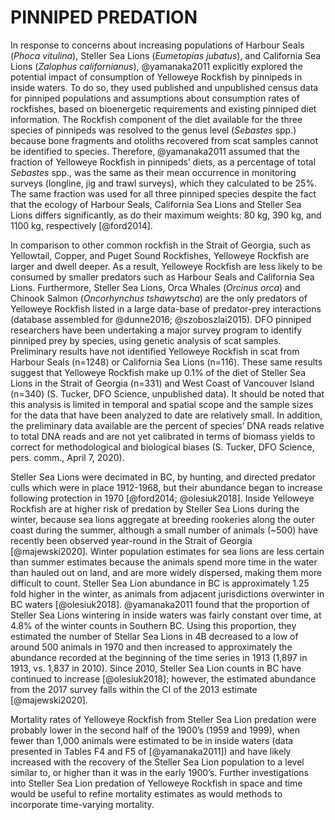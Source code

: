 # PINNIPED PREDATION {#app:pinniped-predation}

In response to concerns about increasing populations of Harbour Seals (*Phoca vitulina*), Steller Sea Lions (*Eumetopias jubatus*), and California Sea Lions (*Zalophus californianus*), @yamanaka2011 explicitly explored the potential impact of consumption of Yelloweye Rockfish by pinnipeds in inside waters. 
To do so, they used published and unpublished census data for pinniped populations and assumptions about consumption rates of rockfishes, based on bioenergetic requirements and existing pinniped diet information. 
The Rockfish component of the diet available for the three species of pinnipeds was resolved to the genus level (*Sebastes* spp.) because bone fragments and otoliths recovered from scat samples cannot be identified to species.
Therefore, @yamanaka2011 assumed that the fraction of Yelloweye Rockfish in pinnipeds' diets, as a percentage of total *Sebastes* spp., was the same as their mean occurrence in monitoring surveys (longline, jig and trawl surveys), which they calculated to be 25%. 
The same fraction was used for all three pinniped species despite the fact that the ecology of Harbour Seals, California Sea Lions and Steller Sea Lions differs significantly, as do their maximum weights: 80 kg, 390 kg, and 1100 kg, respectively [@ford2014].

In comparison to other common rockfish in the Strait of Georgia, such as Yellowtail, Copper, and Puget Sound Rockfishes, Yelloweye Rockfish are larger and dwell deeper. As a result, Yelloweye Rockfish are less likely to be consumed by smaller predators such as Harbour Seals and California Sea Lions.
Furthermore, Steller Sea Lions, Orca Whales (*Orcinus orca*) and Chinook Salmon (*Oncorhynchus tshawytscha*) are the only predators of Yelloweye Rockfish listed in a large data-base of predator-prey interactions (database assembled for @dunne2016; @szoboszlai2015). 
DFO pinniped researchers have been undertaking a major survey program to identify pinniped prey by species, using genetic analysis of scat samples. 
Preliminary results have not identified Yelloweye Rockfish in scat from Harbour Seals (n=1248) or California Sea Lions (n=116). These same results suggest that Yelloweye Rockfish make up 0.1% of the diet of Steller Sea Lions in the Strait of Georgia (n=331) and West Coast of Vancouver Island (n=340) (S. Tucker, DFO Science, unpublished data). 
It should be noted that this analysis is limited in temporal and spatial scope and the sample sizes for the data that have been analyzed to date are relatively small. 
In addition, the preliminary data available are the percent of species' DNA reads relative to total DNA reads and are not yet calibrated in terms of biomass yields to correct for methodological and biological biases (S. Tucker, DFO Science, pers. comm., April 7, 2020).    

Steller Sea Lions were decimated in BC, by hunting, and directed predator culls which were in place 1912-1968, but their abundance began to increase following protection in 1970 [@ford2014; @olesiuk2018]. Inside Yelloweye Rockfish are at higher risk of predation by Steller Sea Lions during the winter, because sea lions aggregate at breeding rookeries along the outer coast during the summer, although a small number of animals (~500) have recently been observed year-round in the Strait of Georgia [@majewski2020].
Winter population estimates for sea lions are less certain than summer estimates because the animals spend more time in the water than hauled out on land, and are more widely dispersed, making them more difficult to count.
Steller Sea Lion abundance in BC is approximately 1.25 fold higher in the winter, as animals from adjacent jurisdictions overwinter in BC waters [@olesiuk2018].
@yamanaka2011 found that the proportion of Steller Sea Lions wintering in inside waters was fairly constant over time, at 4.8% of the winter counts in Southern BC. 
Using this proportion, they estimated the number of Stellar Sea Lions in 4B decreased to a low of around 500 animals in 1970 and then increased to approximately the abundance recorded at the beginning of the time series in 1913 (1,897 in 1913, vs. 1,837 in 2010).
Since 2010, Steller Sea Lion counts in BC have continued to increase [@olesiuk2018]; however, the estimated abundance from the 2017 survey falls within the CI of the 2013 estimate [@majewski2020].   

Mortality rates of Yelloweye Rockfish from Steller Sea Lion predation were probably lower in the second half of the 1900's (1959 and 1999), when fewer than 1,000 animals were estimated to be in inside waters (data presented in Tables F4 and F5 of [@yamanaka2011]) and have likely increased with the recovery of the Steller Sea Lion population to a level similar to, or higher than it was in the early 1900's.
Further investigations into Steller Sea Lion predation of Yelloweye Rockfish in space and time would be useful to refine mortality estimates as would methods to incorporate time-varying mortality. 



